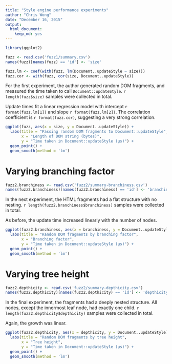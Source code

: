 ```yaml
---
title: "Style engine performance experiments"
author: "Chris Wong"
date: "December 16, 2015"
output:
  html_document:
    keep_md: yes
---
```


```r
library(ggplot2)
```

```r
fuzz <- read.csv('fuzz1/summary.csv')
names(fuzz)[names(fuzz) == 'id'] <- 'size'

fuzz.lm <- coef(with(fuzz, lm(Document..updateStyle ~ size)))
fuzz.cor <- with(fuzz, cor(size, Document..updateStyle))
```

For the first experiment, the author generated random DOM fragments, and measured the time taken to call `Document::updateStyle`. `r length(fuzz$size)` samples were collected in total.

Update times fit a linear regression model with intercept `r format(fuzz.lm[1])` and slope `r format(fuzz.lm[2])`. The correlation coefficient is `r format(fuzz.cor)`, suggesting a very strong correlation.

```r
ggplot(fuzz, aes(x = size, y = Document..updateStyle)) +
  labs(title = "Passing random DOM fragments to Document::updateStyle",
       x = "Length of DOM string (bytes)",
       y = "Time taken in Document::updateStyle (μs)") +
  geom_point() +
  geom_smooth(method = 'lm')
```

# Varying branching factor

```r
fuzz2.branchiness <- read.csv('fuzz2/summary-branchiness.csv')
names(fuzz2.branchiness)[names(fuzz2.branchiness) == 'id'] <- 'branchiness'
```

In the next experiment, the HTML fragments had a flat structure with no nesting. `r length(fuzz2.branchiness$branchiness)` samples were collected in total.

As before, the update time increased linearly with the number of nodes.

```r
ggplot(fuzz2.branchiness, aes(x = branchiness, y = Document..updateStyle)) +
  labs(title = "Random DOM fragments by branching factor",
       x = "Branching factor",
       y = "Time taken in Document::updateStyle (μs)") +
  geom_point() +
  geom_smooth(method = 'lm')
```

# Varying tree height

```r
fuzz2.depthicity <- read.csv('fuzz2/summary-depthicity.csv')
names(fuzz2.depthicity)[names(fuzz2.depthicity) == 'id'] <- 'depthicity'
```

In the final experiment, the fragments had a deeply nested structure. All nodes, except the innermost leaf node, had exactly one child. `r length(fuzz2.depthicity$depthicity)` samples were collected in total.

Again, the growth was linear.

```r
ggplot(fuzz2.depthicity, aes(x = depthicity, y = Document..updateStyle)) +
  labs(title = "Random DOM fragments by tree height",
       x = "Tree height",
       y = "Time taken in Document::updateStyle (μs)") +
  geom_point() +
  geom_smooth(method = 'lm')
```